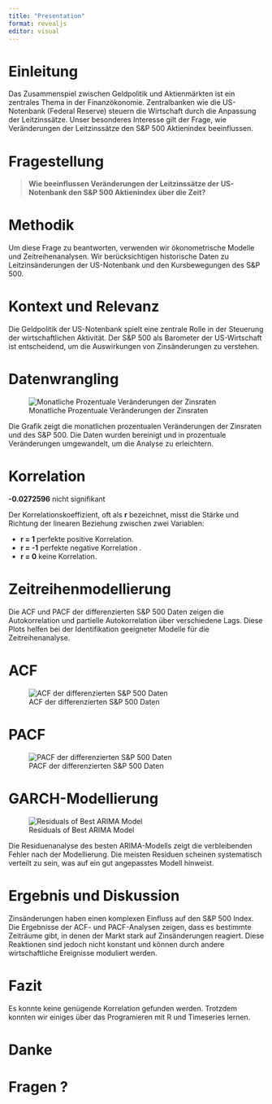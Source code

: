 ```yaml
---
title: "Presentation"
format: revealjs
editor: visual
---
```


# Einleitung

Das Zusammenspiel zwischen Geldpolitik und Aktienmärkten ist ein zentrales Thema in der Finanzökonomie. Zentralbanken wie die US-Notenbank (Federal Reserve) steuern die Wirtschaft durch die Anpassung der Leitzinssätze. Unser besonderes Interesse gilt der Frage, wie Veränderungen der Leitzinssätze den S&P 500 Aktienindex beeinflussen.


# Fragestellung

> **Wie beeinflussen Veränderungen der Leitzinssätze der US-Notenbank den S&P 500 Aktienindex über die Zeit?**


# Methodik

Um diese Frage zu beantworten, verwenden wir ökonometrische Modelle und Zeitreihenanalysen. Wir berücksichtigen historische Daten zu Leitzinsänderungen der US-Notenbank und den Kursbewegungen des S&P 500.


# Kontext und Relevanz 

Die Geldpolitik der US-Notenbank spielt eine zentrale Rolle in der Steuerung der wirtschaftlichen Aktivität. Der S&P 500 als Barometer der US-Wirtschaft ist entscheidend, um die Auswirkungen von Zinsänderungen zu verstehen.


# Datenwrangling

![Monatliche Prozentuale Veränderungen der Zinsraten](zinsraten.png)

Die Grafik zeigt die monatlichen prozentualen Veränderungen der Zinsraten und des S&P 500. Die Daten wurden bereinigt und in prozentuale Veränderungen umgewandelt, um die Analyse zu erleichtern.

# Korrelation

**-0.0272596** nicht signifikant

Der Korrelationskoeffizient, oft als **r** bezeichnet, misst die Stärke und Richtung der linearen Beziehung zwischen zwei Variablen:

- **r = 1**  perfekte positive Korrelation.
- **r = -1**  perfekte negative Korrelation .
- **r = 0**  keine Korrelation.



# Zeitreihenmodellierung


Die ACF und PACF der differenzierten S&P 500 Daten zeigen die Autokorrelation und partielle Autokorrelation über verschiedene Lags. Diese Plots helfen bei der Identifikation geeigneter Modelle für die Zeitreihenanalyse.

# ACF
![ACF der differenzierten S&P 500 Daten](acf_snp500.png)
  
# PACF
![PACF der differenzierten S&P 500 Daten](pacf_snp500.png)

# GARCH-Modellierung

![Residuals of Best ARIMA Model](residuals_best_arima.png)

Die Residuenanalyse des besten ARIMA-Modells zeigt die verbleibenden Fehler nach der Modellierung. Die meisten Residuen scheinen systematisch verteilt zu sein, was auf ein gut angepasstes Modell hinweist.


# Ergebnis und Diskussion

Zinsänderungen haben einen komplexen Einfluss auf den S&P 500 Index. Die Ergebnisse der ACF- und PACF-Analysen zeigen, dass es bestimmte Zeiträume gibt, in denen der Markt stark auf Zinsänderungen reagiert. Diese Reaktionen sind jedoch nicht konstant und können durch andere wirtschaftliche Ereignisse moduliert werden.


# Fazit

Es konnte keine genügende Korrelation gefunden werden.
Trotzdem konnten wir einiges über das Programieren mit R und Timeseries lernen.

# Danke

# Fragen ?

